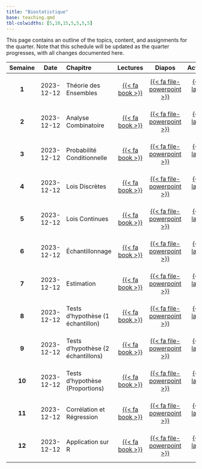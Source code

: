 ```yaml
---
title: "Biostatistique"
base: teaching.qmd
tbl-colwidths: [5,10,15,5,5,5,5]
---
```


This page contains an outline of the topics, content, and assignments for the quarter. Note that this schedule will be updated as the quarter progresses, with all changes documented here.

::: column-body
| **Semaine** |  **Date**  | **Chapitre**                       |               **Lectures**                |                                                    **Diapos**                                                     |                **Activités**                |                        **TD**                        |
|:---------:|:---------:|:----------|:---------:|:---------:|:---------:|:---------:|
|    **1**    | 2023-12-12 | Théorie des Ensembles              | [{{< fa book >}}](#){.unclickable-button} |      [{{< fa file-powerpoint >}}](slides/theorie_des_ensembles.pdf "Théorie des Ensembles"){target="_blank"}      | [{{< fa laptop >}}](#){.unclickable-button} | [{{< fa users-rectangle >}}](#){.unclickable-button} |
|    **2**    | 2023-12-12 | Analyse Combinatoire               | [{{< fa book >}}](#){.unclickable-button} |       [{{< fa file-powerpoint >}}](slides/analyse_combinatoire.pdf "Analyse Combinatoire"){target="_blank"}       | [{{< fa laptop >}}](#){.unclickable-button} | [{{< fa users-rectangle >}}](#){.unclickable-button} |
|    **3**    | 2023-12-12 | Probabilité Conditionnelle         | [{{< fa book >}}](#){.unclickable-button} | [{{< fa file-powerpoint >}}](slides/probabilite_conditionnelle.pdf "Probabilité Conditionnelle"){target="_blank"} | [{{< fa laptop >}}](#){.unclickable-button} | [{{< fa users-rectangle >}}](#){.unclickable-button} |
|    **4**    | 2023-12-12 | Lois Discrètes                     | [{{< fa book >}}](#){.unclickable-button} |             [{{< fa file-powerpoint >}}](slides/lois_discretes.pdf "Lois Discrètes"){target="_blank"}             | [{{< fa laptop >}}](#){.unclickable-button} | [{{< fa users-rectangle >}}](#){.unclickable-button} |
|    **5**    | 2023-12-12 | Lois Continues                     | [{{< fa book >}}](#){.unclickable-button} |             [{{< fa file-powerpoint >}}](slides/lois_continues.pdf "Lois Continues"){target="_blank"}             | [{{< fa laptop >}}](#){.unclickable-button} | [{{< fa users-rectangle >}}](#){.unclickable-button} |
|    **6**    | 2023-12-12 | Échantillonnage                    | [{{< fa book >}}](#){.unclickable-button} |             [{{< fa file-powerpoint >}}](#){.unclickable-button}                                | [{{< fa laptop >}}](#){.unclickable-button} | [{{< fa users-rectangle >}}](#){.unclickable-button} |
|    **7**    | 2023-12-12 | Estimation                         | [{{< fa book >}}](#){.unclickable-button} |                               [{{< fa file-powerpoint >}}](#){.unclickable-button}                                | [{{< fa laptop >}}](#){.unclickable-button} | [{{< fa users-rectangle >}}](#){.unclickable-button} |
|    **8**    | 2023-12-12 | Tests d'hypothèse (1 échantillon)  | [{{< fa book >}}](#){.unclickable-button} |             [{{< fa file-powerpoint >}}](slides/tests_un_echantillon.pdf "Tests d'Hypothese I"){target="_blank"}                                | [{{< fa laptop >}}](#){.unclickable-button} | [{{< fa users-rectangle >}}](#){.unclickable-button} |
|    **9**    | 2023-12-12 | Tests d'hypothèse (2 échantillons) | [{{< fa book >}}](#){.unclickable-button} |                               [{{< fa file-powerpoint >}}](#){.unclickable-button}                                | [{{< fa laptop >}}](#){.unclickable-button} | [{{< fa users-rectangle >}}](#){.unclickable-button} |
|   **10**    | 2023-12-12 | Tests d'hypothèse (Proportions)    | [{{< fa book >}}](#){.unclickable-button} |                               [{{< fa file-powerpoint >}}](#){.unclickable-button}                                | [{{< fa laptop >}}](#){.unclickable-button} | [{{< fa users-rectangle >}}](#){.unclickable-button} |
|   **11**    | 2023-12-12 | Corrélation et Régression          | [{{< fa book >}}](#){.unclickable-button} |                               [{{< fa file-powerpoint >}}](#){.unclickable-button}                                | [{{< fa laptop >}}](#){.unclickable-button} | [{{< fa users-rectangle >}}](#){.unclickable-button} |
|   **12**    | 2023-12-12 | Application sur R                  | [{{< fa book >}}](#){.unclickable-button} |                               [{{< fa file-powerpoint >}}](#){.unclickable-button}                                | [{{< fa laptop >}}](#){.unclickable-button} | [{{< fa users-rectangle >}}](#){.unclickable-button} |
:::
